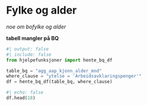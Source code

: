 # Fylke og alder

*noe om bofylke og alder*

**tabell mangler på BQ**


```python
#| output: false
#| include: false
from hjelpefunksjoner import hente_bq_df

table_bq = "agg_aap_kjonn_alder_mnd"
where_clause = "ytelse = 'Arbeidsavklaringspenger'"
df = hente_bq_df(table_bq, where_clause)
```

```python
#| echo: false
df.head(18)
```